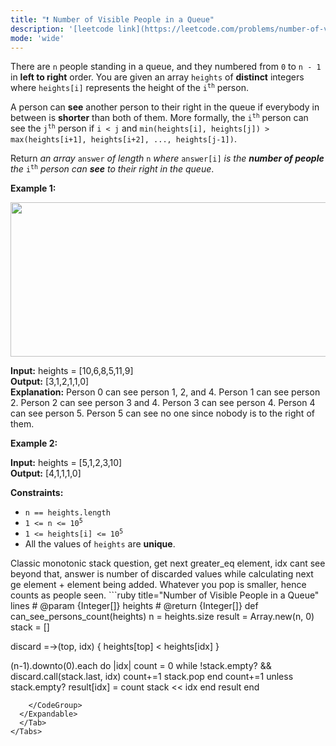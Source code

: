 ```yaml
---
title: "❗️ Number of Visible People in a Queue"
description: '[leetcode link](https://leetcode.com/problems/number-of-visible-people-in-a-queue/description/)'
mode: 'wide'
---
```

<Tabs>
  <Tab title="Question" icon="circle-question" iconType="regular">
    <Card>
      <p>There are <code>n</code> people standing in a queue, and they numbered from <code>0</code> to <code>n - 1</code> in <strong>left to right</strong> order. You are given an array <code>heights</code> of <strong>distinct</strong> integers where <code>heights[i]</code> represents the height of the <code>i<sup>th</sup></code> person.</p>  <p>A person can <strong>see</strong> another person to their right in the queue if everybody in between is <strong>shorter</strong> than both of them. More formally, the <code>i<sup>th</sup></code> person can see the <code>j<sup>th</sup></code> person if <code>i &lt; j</code> and <code>min(heights[i], heights[j]) &gt; max(heights[i+1], heights[i+2], ..., heights[j-1])</code>.</p>  <p>Return <em>an array </em><code>answer</code><em> of length </em><code>n</code><em> where </em><code>answer[i]</code><em> is the <strong>number of people</strong> the </em><code>i<sup>th</sup></code><em> person can <strong>see</strong> to their right in the queue</em>.</p>   <p><strong class="example">Example 1:</strong></p>  <p><img alt="" src="https://assets.leetcode.com/uploads/2021/05/29/queue-plane.jpg" style="width: 600px; height: 247px;" /></p>   <strong>Input:</strong> heights = [10,6,8,5,11,9] <br/> <strong>Output:</strong> [3,1,2,1,1,0] <br/> <strong>Explanation:</strong> Person 0 can see person 1, 2, and 4. Person 1 can see person 2. Person 2 can see person 3 and 4. Person 3 can see person 4. Person 4 can see person 5. Person 5 can see no one since nobody is to the right of them.   <p><strong class="example">Example 2:</strong></p>   <strong>Input:</strong> heights = [5,1,2,3,10] <br/> <strong>Output:</strong> [4,1,1,1,0]    <p><strong>Constraints:</strong></p>  <ul>  <li><code>n == heights.length</code></li>  <li><code>1 &lt;= n &lt;= 10<sup>5</sup></code></li>  <li><code>1 &lt;= heights[i] &lt;= 10<sup>5</sup></code></li>  <li>All the values of <code>heights</code> are <strong>unique</strong>.</li> </ul> 
    </Card>
  </Tab>
  <Tab title="Solution" icon="lightbulb" iconType="regular" >
    <Card>
      Classic monotonic stack question, get next greater_eq element, idx cant see beyond that,
answer is number of discarded values while calculating next ge element + element being added.
Whatever you pop is smaller, hence counts as people seen.
</Card>
  <Expandable title="code">
    <CodeGroup dropdown>
```ruby title="Number of Visible People in a Queue" lines
# @param {Integer[]} heights
# @return {Integer[]}
def can_see_persons_count(heights)
  n = heights.size
  result = Array.new(n, 0)
  stack = []

  discard =->(top, idx) { heights[top] < heights[idx] }

  (n-1).downto(0).each do |idx|
    count = 0
    while !stack.empty? && discard.call(stack.last, idx)
      count+=1
      stack.pop
    end
    count+=1 unless stack.empty?
    result[idx] = count
    stack << idx
  end
  result
end

```
    </CodeGroup>
  </Expandable>
  </Tab>
</Tabs>